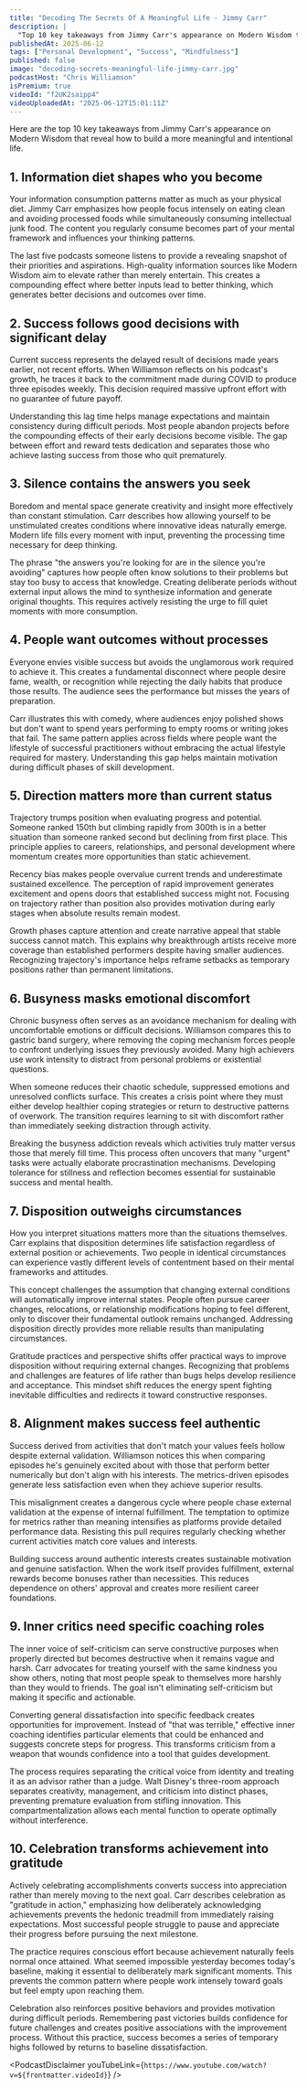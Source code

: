 ```yaml
---
title: "Decoding The Secrets Of A Meaningful Life - Jimmy Carr"
description: |
  "Top 10 key takeaways from Jimmy Carr's appearance on Modern Wisdom that reveal how to build a more meaningful and intentional life."
publishedAt: 2025-06-12
tags: ["Personal Development", "Success", "Mindfulness"]
published: false
image: "decoding-secrets-meaningful-life-jimmy-carr.jpg"
podcastHost: "Chris Williamson"
isPremium: true
videoId: "f2UK2saipp4"
videoUploadedAt: "2025-06-12T15:01:11Z"
---
```



<PodcastSummaryPageLayout frontmatter={frontmatter}>
Here are the top 10 key takeaways from Jimmy Carr's appearance on Modern Wisdom that reveal how to build a more meaningful and intentional life.

## 1. Information diet shapes who you become

Your information consumption patterns matter as much as your physical diet. Jimmy Carr emphasizes how people focus intensely on eating clean and avoiding processed foods while simultaneously consuming intellectual junk food. The content you regularly consume becomes part of your mental framework and influences your thinking patterns.

The last five podcasts someone listens to provide a revealing snapshot of their priorities and aspirations. High-quality information sources like Modern Wisdom aim to elevate rather than merely entertain. This creates a compounding effect where better inputs lead to better thinking, which generates better decisions and outcomes over time.

## 2. Success follows good decisions with significant delay

Current success represents the delayed result of decisions made years earlier, not recent efforts. When Williamson reflects on his podcast's growth, he traces it back to the commitment made during COVID to produce three episodes weekly. This decision required massive upfront effort with no guarantee of future payoff.

Understanding this lag time helps manage expectations and maintain consistency during difficult periods. Most people abandon projects before the compounding effects of their early decisions become visible. The gap between effort and reward tests dedication and separates those who achieve lasting success from those who quit prematurely.

## 3. Silence contains the answers you seek

Boredom and mental space generate creativity and insight more effectively than constant stimulation. Carr describes how allowing yourself to be unstimulated creates conditions where innovative ideas naturally emerge. Modern life fills every moment with input, preventing the processing time necessary for deep thinking.

The phrase "the answers you're looking for are in the silence you're avoiding" captures how people often know solutions to their problems but stay too busy to access that knowledge. Creating deliberate periods without external input allows the mind to synthesize information and generate original thoughts. This requires actively resisting the urge to fill quiet moments with more consumption.

## 4. People want outcomes without processes

Everyone envies visible success but avoids the unglamorous work required to achieve it. This creates a fundamental disconnect where people desire fame, wealth, or recognition while rejecting the daily habits that produce those results. The audience sees the performance but misses the years of preparation.

Carr illustrates this with comedy, where audiences enjoy polished shows but don't want to spend years performing to empty rooms or writing jokes that fail. The same pattern applies across fields where people want the lifestyle of successful practitioners without embracing the actual lifestyle required for mastery. Understanding this gap helps maintain motivation during difficult phases of skill development.

## 5. Direction matters more than current status

Trajectory trumps position when evaluating progress and potential. Someone ranked 150th but climbing rapidly from 300th is in a better situation than someone ranked second but declining from first place. This principle applies to careers, relationships, and personal development where momentum creates more opportunities than static achievement.

Recency bias makes people overvalue current trends and underestimate sustained excellence. The perception of rapid improvement generates excitement and opens doors that established success might not. Focusing on trajectory rather than position also provides motivation during early stages when absolute results remain modest.

Growth phases capture attention and create narrative appeal that stable success cannot match. This explains why breakthrough artists receive more coverage than established performers despite having smaller audiences. Recognizing trajectory's importance helps reframe setbacks as temporary positions rather than permanent limitations.

## 6. Busyness masks emotional discomfort

Chronic busyness often serves as an avoidance mechanism for dealing with uncomfortable emotions or difficult decisions. Williamson compares this to gastric band surgery, where removing the coping mechanism forces people to confront underlying issues they previously avoided. Many high achievers use work intensity to distract from personal problems or existential questions.

When someone reduces their chaotic schedule, suppressed emotions and unresolved conflicts surface. This creates a crisis point where they must either develop healthier coping strategies or return to destructive patterns of overwork. The transition requires learning to sit with discomfort rather than immediately seeking distraction through activity.

Breaking the busyness addiction reveals which activities truly matter versus those that merely fill time. This process often uncovers that many "urgent" tasks were actually elaborate procrastination mechanisms. Developing tolerance for stillness and reflection becomes essential for sustainable success and mental health.

## 7. Disposition outweighs circumstances

How you interpret situations matters more than the situations themselves. Carr explains that disposition determines life satisfaction regardless of external position or achievements. Two people in identical circumstances can experience vastly different levels of contentment based on their mental frameworks and attitudes.

This concept challenges the assumption that changing external conditions will automatically improve internal states. People often pursue career changes, relocations, or relationship modifications hoping to feel different, only to discover their fundamental outlook remains unchanged. Addressing disposition directly provides more reliable results than manipulating circumstances.

Gratitude practices and perspective shifts offer practical ways to improve disposition without requiring external changes. Recognizing that problems and challenges are features of life rather than bugs helps develop resilience and acceptance. This mindset shift reduces the energy spent fighting inevitable difficulties and redirects it toward constructive responses.

## 8. Alignment makes success feel authentic

Success derived from activities that don't match your values feels hollow despite external validation. Williamson notices this when comparing episodes he's genuinely excited about with those that perform better numerically but don't align with his interests. The metrics-driven episodes generate less satisfaction even when they achieve superior results.

This misalignment creates a dangerous cycle where people chase external validation at the expense of internal fulfillment. The temptation to optimize for metrics rather than meaning intensifies as platforms provide detailed performance data. Resisting this pull requires regularly checking whether current activities match core values and interests.

Building success around authentic interests creates sustainable motivation and genuine satisfaction. When the work itself provides fulfillment, external rewards become bonuses rather than necessities. This reduces dependence on others' approval and creates more resilient career foundations.

## 9. Inner critics need specific coaching roles

The inner voice of self-criticism can serve constructive purposes when properly directed but becomes destructive when it remains vague and harsh. Carr advocates for treating yourself with the same kindness you show others, noting that most people speak to themselves more harshly than they would to friends. The goal isn't eliminating self-criticism but making it specific and actionable.

Converting general dissatisfaction into specific feedback creates opportunities for improvement. Instead of "that was terrible," effective inner coaching identifies particular elements that could be enhanced and suggests concrete steps for progress. This transforms criticism from a weapon that wounds confidence into a tool that guides development.

The process requires separating the critical voice from identity and treating it as an advisor rather than a judge. Walt Disney's three-room approach separates creativity, management, and criticism into distinct phases, preventing premature evaluation from stifling innovation. This compartmentalization allows each mental function to operate optimally without interference.

## 10. Celebration transforms achievement into gratitude

Actively celebrating accomplishments converts success into appreciation rather than merely moving to the next goal. Carr describes celebration as "gratitude in action," emphasizing how deliberately acknowledging achievements prevents the hedonic treadmill from immediately raising expectations. Most successful people struggle to pause and appreciate their progress before pursuing the next milestone.

The practice requires conscious effort because achievement naturally feels normal once attained. What seemed impossible yesterday becomes today's baseline, making it essential to deliberately mark significant moments. This prevents the common pattern where people work intensely toward goals but feel empty upon reaching them.

Celebration also reinforces positive behaviors and provides motivation during difficult periods. Remembering past victories builds confidence for future challenges and creates positive associations with the improvement process. Without this practice, success becomes a series of temporary highs followed by returns to baseline dissatisfaction.

<PodcastDisclaimer
  youTubeLink={`https://www.youtube.com/watch?v=${frontmatter.videoId}`}
/>

</PodcastSummaryPageLayout>
